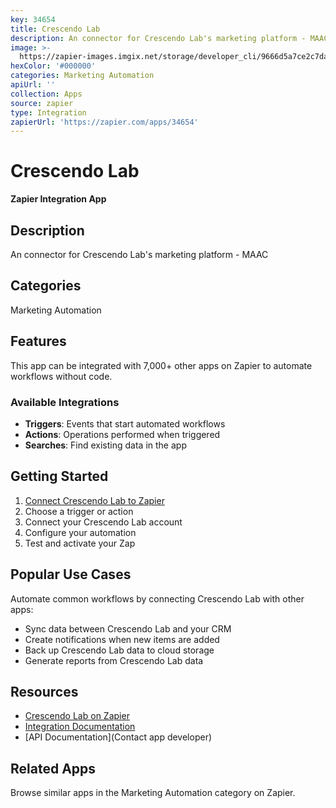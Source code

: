 ```yaml
---
key: 34654
title: Crescendo Lab
description: An connector for Crescendo Lab's marketing platform - MAAC
image: >-
  https://zapier-images.imgix.net/storage/developer_cli/9666d5a7ce2c7da43574014f8c50ef76_2.png?auto=format%2Ccompress&ixlib=python-3.0.0&q=50
hexColor: '#000000'
categories: Marketing Automation
apiUrl: ''
collection: Apps
source: zapier
type: Integration
zapierUrl: 'https://zapier.com/apps/34654'
---
```

# Crescendo Lab

**Zapier Integration App**

## Description

An connector for Crescendo Lab's marketing platform - MAAC

## Categories

Marketing Automation

## Features

This app can be integrated with 7,000+ other apps on Zapier to automate workflows without code.

### Available Integrations

- **Triggers**: Events that start automated workflows
- **Actions**: Operations performed when triggered
- **Searches**: Find existing data in the app

## Getting Started

1. [Connect Crescendo Lab to Zapier](https://zapier.com/apps/34654)
2. Choose a trigger or action
3. Connect your Crescendo Lab account
4. Configure your automation
5. Test and activate your Zap

## Popular Use Cases

Automate common workflows by connecting Crescendo Lab with other apps:

- Sync data between Crescendo Lab and your CRM
- Create notifications when new items are added
- Back up Crescendo Lab data to cloud storage
- Generate reports from Crescendo Lab data

## Resources

- [Crescendo Lab on Zapier](https://zapier.com/apps/34654)
- [Integration Documentation](https://zapier.com/apps/34654/integrations)
- [API Documentation](Contact app developer)

## Related Apps

Browse similar apps in the Marketing Automation category on Zapier.
